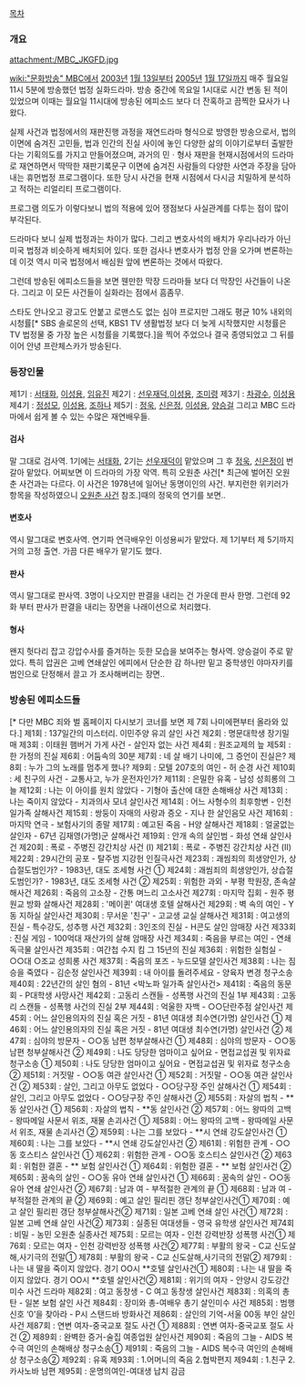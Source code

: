[[목차]]
=== 개요 ===
attachment:/MBC_JKGFD.jpg

[[wiki:"문화방송" MBC]]에서 [[2003년]] [[1월 13일]]부터 [[2005년]] [[1월 17일]]까지 매주 월요일 11시 5분에 방송했던 법정 실화드라마. 방송 중간에 목요일 1시대로 시간 변동 된 적이 있었으며 이때는 월요일 11시대에 방송된 에피소드 보다 더 잔혹하고 끔찍한 묘사가 나왔다.

실제 사건과 법정에서의 재판진행 과정을 재연드라마 형식으로 방영한 방송으로서, 법의 이면에 숨겨진 고민들, 법과 인간의 진실 사이에 놓인 다양한 삶의 이야기로부터 출발한다는 기획의도를 가지고 만들어졌으며, 과거의 민ㆍ형사 재판을 현재시점에서의 드라마로 재연하면서 딱딱한 재판기록문구 이면에 숨겨진 사람들의 다양한 사연과 주장을 담아내는 휴먼법정 프로그램이다. 또한 당시 사건을 현재 시점에서 다시금 치밀하게 분석하고 적하는 리얼리티 프로그램이다.

프로그램 의도가 이렇다보니 법의 적용에 있어 쟁점보다 사실관계를 다투는 점이 많이 부각된다.

드라마다 보니 실제 법정과는 차이가 많다. 그리고 변호사석의 배치가 우리나라가 아닌 미국 법정과 비슷하게 배치되어 있다. 또한 검사나 변호사가 법정 안을 오가며 변론하는 데 이것 역시 미국 법정에서 배심원 앞에 변론하는 것에서 따왔다.

그런데 방송된 에피소드들을 보면 웬만한 막장 드라마들 보다 더 막장인 사건들이 나온다. 그리고 이 모든 사건들이 실화라는 점에서 흠좀무.

스타도 안나오고 광고도 안붙고 로맨스도 없는 심야 프로지만 그래도 평균 10% 내외의 시청률[* SBS 솔로몬의 선택, KBS1 TV 생활법정 보다 더 늦게 시작했지만 시청률은 TV 법정물 중 가장 높은 시청률을 기록했다.]을 찍어 주었으나 결국 종영되었고 그 뒤를 이어 안녕 프란체스카가 방송된다.

=== 등장인물 ===
제1기 : [[서태화]], [[이성용]], [[임유진]]
제2기 : [[선우재덕]],[[이성용]], [[조미령]]
제3기 : [[차광수]], [[이성용]]
제4기 : [[정성모]], [[이성용]], [[조하나]]
제5기 : [[정욱]], [[신은정]], [[이성용]], [[양승걸]]
그리고 MBC 드라마에서 쉽게 볼 수 있는 수많은 재연배우들.

==== 검사 ====
말 그대로 검사역. 1기에는 [[서태화]], 2기는 [[선우재덕]]이 맡았으며 그 후 [[정욱]], [[신은정]]이 번갈아 맡았다. 어찌보면 이 드라마의 가장 악역. 특히 오원춘 사건[* 최근에 벌어진 오원춘 사건과는 다르다. 이 사건은 1978년에 일어난 동명이인의 사건. 부지런한 위키러가 항목을 작성하였으니 [[오원춘 사건]] 참조.]때의 정욱의 연기를 보면.. 

==== 변호사 ====
역시 말그대로 변호사역. 연기파 연극배우인 이성용씨가 맡았다. 제 1기부터 제 5기까지 거의 고정 출연. 가끔 다른 배우가 맡기도 했다.

==== 판사 ====
역시 말그대로 판사역. 3명이 나오지만 판결을 내리는 건 가운데 판사 한명. 그런데 92화 부터 판사가 판결을 내리는 장면을 나래이션으로 처리했다.

==== 형사 ====
왠지 헛다리 잡고 강압수사를 즐겨하는 듯한 모습을 보여주는 형사역. 양승걸이 주로 맡았다. 특히 압권은 고베 연쇄살인 에피에서 단순한 감 하나만 밑고 중학생인 야마자키를 범인으로 단정해서 끌고 가 조사해버리는 장면..

=== 방송된 에피소드들 ===
[* 다만 MBC 죄와 벌 홈페이지 다시보기 코너를 보면 제 7회 나미에편부터 올라와 있다.]
제1회 : 137일간의 미스터리. 이민주양 유괴 살인 사건
제2회 : 명문대학생 장기밀매 
제3회 : 이태원 햄버거 가게 사건 - 살인자 없는 사건
제4회 : 원조교제의 늪
제5회 : 한 가정의 진실
제6회 : 어둠속의 30분
제7회 : 네 살 배기 나미에, 그 증언이 진실은?
제8회 : 누가 그의 노래를 멈추게 했나?
제9회 : 모텔 207호의 여인 - 허 순경 사건
제10회 : 세 친구의 사건 - 교통사고, 누가 운전자인가?
제11회 : 은밀한 유혹 - 남성 성희롱의 그늘
제12회 : 나는 이 아이를 원치 않았다 - 기형아 출산에 대한 손해배상 사건
제13회 : 나는 죽이지 않았다 - 치과의사 모녀 살인사건
제14회 : 어느 사형수의 최후항변 - 인천 일가족 살해사건
제15회 : 쌍둥이 자매의 사랑과 증오 - 지나 한 살인음모 사건
제16회 : 마지막 연극 - 보험사기의 종말
제17회 : 예고된 죽음 - H양 살해사건
제18회 : 얼굴없는 살인자 - 67년 김재영(가명)군 살해사건
제19회 : 안개 속의 살인범 - 화성 연쇄 살인사건
제20회 : 폭로 - 주병진 강간치상 사건 (Ⅰ)
제21회 : 폭로 - 주병진 강간치상 사건 (Ⅱ)
제22회 : 29시간의 공포 - 탈주범 지강헌 인질극사건
제23회 : 괘씸죄의 희생양인가, 상습절도범인가? - 1983년, 대도 조세형 사건 ①
제24회 : 괘씸죄의 희생양인가, 상습절도범인가? - 1983년, 대도 조세형 사건 ②
제25회 : 위험한 과외 - 부평 학원장, 존속살해사건
제26회 : 죽음의 고소장 - 간통 며느리 고소사건
제27회 : 마지막 집회 - 원주 평원교 방화 살해사건
제28회 : '메이퀸' 여대생 호텔 살해사건
제29회 : 벽 속의 여인 - Y동 지하실 살인사건
제30회 : 무서운 '친구' - 고교생 교실 살해사건
제31회 : 여고생의 진실 - 특수강도, 성추행 사건
제32회 : 3인조의 진실 - H콘도 살인 암매장 사건
제33회 : 진실 게임 - 100억대 재산가의 살해 암매장 사건
제34회 : 죽음을 부르는 여인 - 연쇄 독극물 살인사건
제35회 : 여간첩 수지 킴 그 15년의 진실
제36회 : 위험한 실험실 - ○○대 ○조교 성희롱 사건
제37회 : 죽음의 포즈 - 누드모델 살인사건
제38회 : 나는 짐승을 죽였다 - 김순정 살인사건
제39회 : 내 아이를 돌려주세요 - 양육자 변경 청구소송
제40회 : 22년간의 살인 혐의 - 81년 <박노파 일가족 살인사건>
제41회 : 죽음의 동문회 - P대학생 사망사건
제42회 : 고동리 스캔들 - 성폭행 사건의 진실 1부
제43회 : 고동리 스캔들 - 성폭행 사건의 진실 2부
제44회 : 억울한 자백 - ○○단란주점 살인사건
제45회 : 어느 살인용의자의 진실 혹은 거짓 - 81년 여대생 최수연(가명) 살인사건 ①
제46회 : 어느 살인용의자의 진실 혹은 거짓 - 81년 여대생 최수연(가명) 살인사건 ②
제47회 : 심야의 방문자 - ○○동 남편 청부살해사건 ①
제48회 : 심야의 방문자 - ○○동 남편 청부살해사건 ②
제49회 : 나도 당당한 엄마이고 싶어요 - 면접교섭권 및 위자료 청구소송 ①
제50회 : 나도 당당한 엄마이고 싶어요 - 면접교섭권 및 위자료 청구소송 ②
제51회 : 거짓말 - ○○동 여관 살인사건 ①
제52회 : 거짓말 - ○○동 여관 살인사건 ②
제53회 : 살인, 그리고 아무도 없었다 - ○○당구장 주인 살해사건 ①
제54회 : 살인, 그리고 아무도 없었다 - ○○당구장 주인 살해사건 ②
제55회 : 자살의 법칙 - **동 살인사건 ①
제56회 : 자살의 법칙 - **동 살인사건 ②
제57회 : 어느 왕따의 고백 - 왕따메일 사문서 위조, 재물 손괴사건 ①
제58회 : 어느 왕따의 고백 - 왕따메일 사문서 위조, 재물 손괴사건 ②
제59회 : 나는 그를 보았다 - **시 연쇄 강도살인사건 ①
제60회 : 나는 그를 보았다 - **시 연쇄 강도살인사건 ②
제61회 : 위험한 관계 - ○○동 호스티스 살인사건 ①
제62회 : 위험한 관계 - ○○동 호스티스 살인사건 ②
제63회 : 위험한 결혼 - ** 보험 살인사건 ①
제64회 : 위험한 결혼 - ** 보험 살인사건 ②
제65회 : 꿈속의 살인 - ○○동 유아 연쇄 살인사건 ①
제66회 : 꿈속의 살인 - ○○동 유아 연쇄 살인사건 ②
제67회 : 남과 여 - 부적절한 관계의 끝 ①
제68회 : 남과 여 - 부적절한 관계의 끝 ②
제69회 : 예고 살인 필리핀 갱단 청부살인사건①
제70회 : 예고 살인 필리핀 갱단 청부살해사건②
제71회 : 일본 고베 연쇄 살인 사건①
제72회 : 일본 고베 연쇄 살인 사건②
제73회 : 실종된 여대생들 - 영국 유학생 살인사건
제74회 : 비밀 - 농민 오원춘 실종사건
제75회 : 모르는 여자 - 인천 강력반장 성폭행 사건①
제76회 : 모르는 여자 - 인천 강력반장 성폭행 사건②
제77회 : 부활의 왕국 - C교 신도살해,사기극의 전말①
제78회 : 부활의 왕국 - C교 신도살해,사기극의 전말②
제79회 : 나는 내 딸을 죽이지 않았다. 경기 OO시 **호텔 살인사건①
제80회 : 나는 내 딸을 죽이지 않았다. 경기 OO시 **호텔 살인사건②
제81회 : 위기의 여자 - 안양시 강도강간미수 사건 드라마
제82회 : 여고 동창생 - C 여고 동창생 살인사건
제83회 : 의혹의 총탄 - 일본 보험 살인 사건
제84회 : 장미와 총-여배우 총기 살인미수 사건
제85회 : 범행신호 ‘0’을 찾아라 - P시 스탠드바 방화사건
제86회 : 살인의 기억-서울 00동 부인 살인 사건
제87회 : 연변 여자-중국교포 절도 사건 ①
제88회 : 연변 여자-중국교포 절도 사건 ②
제89회 : 완벽한 증거-술집 여종업원 살인사건
제90회 : 죽음의 그늘 - AIDS 복수극 여인의 손해배상 청구소송①
제91회 : 죽음의 그늘 - AIDS 복수극 여인의 손해배상 청구소송②
제92회 : 유혹
제93회 : 1.어머니의 죽음 2.협박편지
제94회 : 1.친구 2.카사노바 남편
제95회 : 운명의여인-여대생 납치 감금
